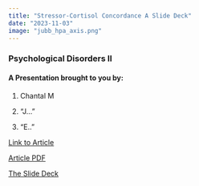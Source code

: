 ```yaml
---
title: "Stressor-Cortisol Concordance A Slide Deck"
date: "2023-11-03"
image: "jubb_hpa_axis.png"
---
```


### Psychological Disorders II

#### A Presentation brought to you by:

1.  Chantal M

2.  "J..."

3.  "E.."

[Link to Article](https://www.sciencedirect.com/science/article/pii/S0306453020300688?via%3Dihub)

[Article PDF](the_article/cortisol-stress-psychosis.pdf)

[The Slide Deck](slides_moi.qmd)
